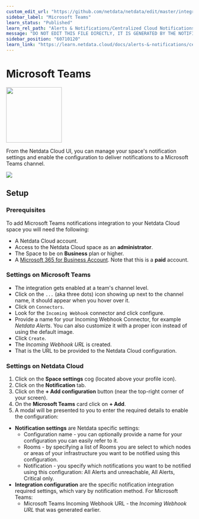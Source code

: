 ```yaml
---
custom_edit_url: "https://github.com/netdata/netdata/edit/master/integrations/cloud-notifications/metadata.yaml"
sidebar_label: "Microsoft Teams"
learn_status: "Published"
learn_rel_path: "Alerts & Notifications/Centralized Cloud Notifications"
message: "DO NOT EDIT THIS FILE DIRECTLY, IT IS GENERATED BY THE NOTIFICATION'S metadata.yaml FILE"
sidebar_position: "60710120"
learn_link: "https://learn.netdata.cloud/docs/alerts-&-notifications/centralized-cloud-notifications/microsoft-teams"
---
```



# Microsoft Teams


<img src="https://netdata.cloud/img/teams.svg" width="150"/>


From the Netdata Cloud UI, you can manage your space's notification settings and enable the configuration to deliver notifications to a Microsoft Teams channel.


<img src="https://img.shields.io/badge/maintained%20by-Netdata-%2300ab44" />

## Setup

### Prerequisites

To add Microsoft Teams notifications integration to your Netdata Cloud space you will need the following:

- A Netdata Cloud account.
- Access to the Netdata Cloud space as an **administrator**.
- The Space to be on **Business** plan or higher.
- A [Microsoft 365 for Business Account](https://www.microsoft.com/en-us/microsoft-365/business). Note that this is a **paid** account.

### Settings on Microsoft Teams

- The integration gets enabled at a team's channel level.
- Click on the `...` (aka three dots) icon showing up next to the channel name, it should appear when you hover over it.
- Click on `Connectors`.
- Look for the `Incoming Webhook` connector and click configure.
- Provide a name for your Incoming Webhook Connector, for example _Netdata Alerts_. You can also customize it with a proper icon instead of using the default image.
- Click `Create`.
- The _Incoming Webhook URL_ is created.
- That is the URL to be provided to the Netdata Cloud configuration.

### Settings on Netdata Cloud

1. Click on the **Space settings** cog (located above your profile icon).
2. Click on the **Notification** tab.
3. Click on the **+ Add configuration** button (near the top-right corner of your screen).
4. On the **Microsoft Teams** card click on **+ Add**.
5. A modal will be presented to you to enter the required details to enable the configuration:
  * **Notification settings** are Netdata specific settings:
      - Configuration name - you can optionally provide a name for your configuration  you can easily refer to it.
      - Rooms - by specifying a list of Rooms you are select to which nodes or areas of your infrastructure you want to be notified using this configuration.
      - Notification - you specify which notifications you want to be notified using this configuration: All Alerts and unreachable, All Alerts, Critical only.
  * **Integration configuration** are the specific notification integration required settings, which vary by notification method. For Microsoft Teams:
      - Microsoft Teams Incoming Webhook URL - the _Incoming Webhook URL_ that was generated earlier.


